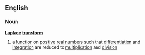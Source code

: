 ==English==
===Noun===
{{wikipedia}}
'''[[Laplace]] [[transform]]'''
#{{mathematics}} a [[function]] on [[positive]] [[real number]]s such that [[differentiation]] and [[integration]] are reduced to [[multiplication]] and [[division]]